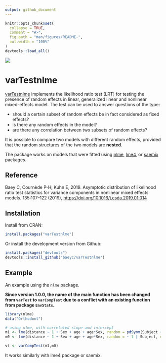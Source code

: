```yaml
---
output: github_document
---
```


<!-- README.md is generated from README.Rmd. Please edit that file -->

```r
knitr::opts_chunk$set(
  collapse = TRUE,
  comment = "#>",
  fig.path = "man/figures/README-",
  out.width = "100%"
)
devtools::load_all()
```

[![](https://www.r-pkg.org/badges/version/varTestnlme)](https://CRAN.R-project.org/package=varTestnlme)

# varTestnlme

[varTestnlme](https://baeyc.github.io/varTestnlme/index.html) implements the likelihood ratio test (LRT) for testing the presence of random effects in linear, generalized linear and nonlinear mixed-effects model. The test can be used to answer questions of the type:

  * should a certain subset of random effects be in fact considered as fixed effects?
  * is there any random effects in the model?
  * are there any correlation between two subsets of random effects?
  
It is possible to compare two models with different random effects, provided that the random structures of the two models are **nested**.

The package works on models that were fitted using [nlme](https://CRAN.R-project.org/package=nlme),
[lme4](https://CRAN.R-project.org/package=lme4), or
[saemix](https://CRAN.R-project.org/package=saemix) packages.

## Reference
Baey C, Cournède P-H, Kuhn E, 2019. Asymptotic distribution of likelihood ratio test statistics for variance components in nonlinear mixed effects models. \emph{Computational Statistics and Data Analysis} 135:107--122 (2019), [https://doi.org/10.1016/j.csda.2019.01.014](https://doi.org/10.1016/j.csda.2019.01.014)

## Installation

Install from CRAN:
```r
install.packages("varTestnlme")
```

Or install the development version from Github:

```r
install.packages("devtools")
devtools::install_github("baeyc/varTestnlme")
```


## Example

An example using the `nlme` package.

**Since version 1.0.0, the name of the main function has been changed from `varTest` to `varCompTest` due to a conflict with an existing function from package `EnvStats`.**

```r
library(nlme)
data("Orthodont")

# using nlme, with correlated slope and intercept
m1 <- lme(distance ~ 1 + Sex + age + age*Sex, random = pdSymm(Subject ~ 1 + age), data = Orthodont, method = "ML")
m0 <- lme(distance ~ 1 + Sex + age + age*Sex, random = ~ 1 | Subject, data = Orthodont, method = "ML")

vt <- varCompTest(m1,m0)
```

It works similarly with lme4 package or saemix.

